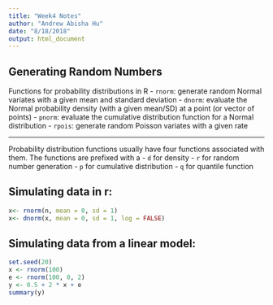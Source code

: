 ```yaml
---
title: "Week4 Notes"
author: "Andrew Abisha Hu"
date: "8/18/2018"
output: html_document
---
```


## Generating Random Numbers

Functions for probability distributions in R
- `rnorm`: generate random Normal variates with a given mean and standard deviation
- `dnorm`: evaluate the Normal probability density (with a given mean/SD) at a point (or vector of points)
- `pnorm`: evaluate the cumulative distribution function for a Normal distribution 
- `rpois`: generate random Poisson variates with a given rate

---

Probability distribution functions usually have four functions associated with them. The functions are prefixed with a
- `d` for density
- `r` for random number generation 
- `p` for cumulative distribution
- `q` for quantile function

## Simulating data in r:
```r
x<- rnorm(n, mean = 0, sd = 1)
x<- dnorm(x, mean = 0, sd = 1, log = FALSE)
```


## Simulating data from a linear model:
```r
set.seed(20)
x <- rnorm(100)
e <- rnorm(100, 0, 2)
y <- 0.5 + 2 * x + e
summary(y)
```


